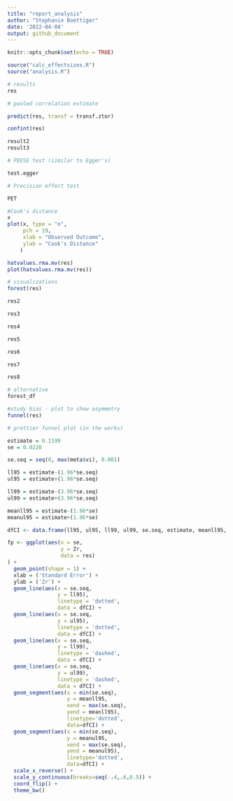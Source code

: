 ```yaml
---
title: "report_analysis"
author: "Stephanie Boettiger"
date: '2022-04-04'
output: github_document
---
```


```r
knitr::opts_chunk$set(echo = TRUE)
```

```r
source("calc_effectsizes.R")
source("analysis.R")
```

```r
# results
res
```

```r
# pooled correlation estimate

predict(res, transf = transf.ztor)
```

```r
confint(res)
```

```r
result2 
result3
```

```r
# PEESE test (similar to Egger's)

test.egger
```

```r
# Precision effect test

PET
```

```r
#Cook's distance 
x
plot(x, type = "o",
     pch = 19,
     xlab = "Observed Outcome",
     ylab = "Cook's Distance"
    ) 
```

```r
hatvalues.rma.mv(res)
plot(hatvalues.rma.mv(res))
```

```r
# visualizations
forest(res)
```


```r
res2 
```


```r
res3
```


```r
res4 
```


```r
res5 
```


```r
res6 
```

```r
res7 
```

```r
res8 
```

```r
# alternative
forest_df
```

```r
#study bias - plot to show asymmetry
funnel(res)
```

```r
# prettier funnel plot (in the works)

estimate = 0.1199
se = 0.0220

se.seq = seq(0, max(meta$vi), 0.001)

ll95 = estimate-(1.96*se.seq)
ul95 = estimate+(1.96*se.seq)

ll99 = estimate-(3.96*se.seq)
ul99 = estimate+(3.96*se.seq)

meanll95 = estimate-(1.96*se)
meanul95 = estimate+(1.96*se)

dfCI <- data.frame(ll95, ul95, ll99, ul99, se.seq, estimate, meanll95, meanul95)

fp <- ggplot(aes(x = se,
                 y = Zr,
                 data = res)
) +
  geom_point(shape = 1) +
  xlab = ('Standard Error') +
  ylab = ('Zr') +
  geom_line(aes(x = se.seq, 
                y = ll95), 
                linetype = 'dotted', 
                data = dfCI) +
  geom_line(aes(x = se.seq, 
                y = ul95), 
                linetype = 'dotted', 
                data = dfCI) +
  geom_line(aes(x = se.seq, 
                y = ll99), 
                linetype = 'dashed', 
                data = dfCI) +
  geom_line(aes(x = se.seq, 
                y = ul99), 
                linetype = 'dashed', 
                data = dfCI) +
  geom_segment(aes(x = min(se.seq), 
                   y = meanll95, 
                   xend = max(se.seq), 
                   yend = meanll95), 
                   linetype='dotted', 
                   data=dfCI) +
  geom_segment(aes(x = min(se.seq), 
                   y = meanul95, 
                   xend = max(se.seq), 
                   yend = meanul95), 
                   linetype='dotted', 
                   data=dfCI) +
  scale_x_reverse() +
  scale_y_continuous(breaks=seq(-.4,.6,0.5)) +
  coord_flip() +
  theme_bw()
```

